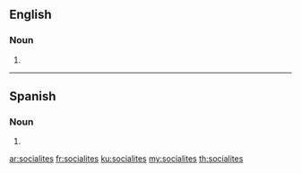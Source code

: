 {{also|socialités}}
==English==

===Noun===
{{head|en|noun plural form}}

# {{plural of|socialite|lang=en}}
----
==Spanish==

===Noun===
{{head|es|noun form}}

# {{plural of|socialite|lang=es}}

[[ar:socialites]]
[[fr:socialites]]
[[ku:socialites]]
[[my:socialites]]
[[th:socialites]]